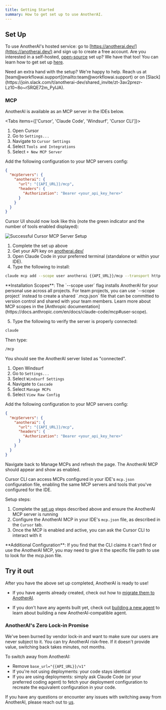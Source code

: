 ```yaml
---
title: Getting Started
summary: How to get set up to use AnotherAI.
---
```


## Set Up

To use AnotherAI's hosted service: go to [https://anotherai.dev/](https://anotherai.dev/) and sign up to create a free account.
<Callout>
Are you interested in a self-hosted, [open-source](https://github.com/anotherai-dev/anotherai) set up? We have that too! You can learn how to get set up [here](/self-hosted). 
</Callout>

<Callout type="info">
Need an extra hand with the setup? We're happy to help. Reach us at [team@workflowai.support](mailto:team@workflowai.support) or on [Slack](https://join.slack.com/t/anotherai-dev/shared_invite/zt-3av2prezr-Lz10~8o~rSRQE72m_PyIJA).
</Callout>

### MCP 

AnotherAI is available as an MCP server in the IDEs below.

<Tabs items={['Cursor', 'Claude Code', 'Windsurf', 'Cursor CLI']}>

<Tab value="Cursor">

1. Open Cursor
2. Go to `Settings...`
3. Navigate to `Cursor Settings`
4. Select `Tools and Integrations`
5. Select `+ New MCP Server`

Add the following configuration to your MCP servers config:

```json
{
  "mcpServers": {
    "anotherai": {
      "url": "{{API_URL}}/mcp",
      "headers": {
        "Authorization": "Bearer <your_api_key_here>"
      }
    }
  }
}
```

Cursor UI should now look like this (note the green indicator and the number of tools enabled displayed):

![Successful Cursor MCP Server Setup](/images/mcp/cursor-setup-ok.png)

</Tab>

<Tab value="Claude Code">

  1. Complete the set up above
  2. Get your API key on [anotherai.dev/](https://anotherai.dev/completions?showManageKeysModal=true) 
  3. Open Claude Code in your preferred terminal (standalone or within your IDE).
  4. Type the following to install:

  ```bash
  claude mcp add --scope user anotherai {{API_URL}}/mcp --transport http --header "Authorization: Bearer YOUR_API_KEY_HERE"
  ```

  <Callout type="info">
  **Installation Scopes**: The `--scope user` flag installs AnotherAI for your personal use across all projects. For team projects, you can use `--scope project` instead to create a shared `.mcp.json` file that can be committed to version control and shared with your team members. Learn more about MCP scopes in the [Anthropic documentation](https://docs.anthropic.com/en/docs/claude-code/mcp#user-scope).
  </Callout>

  5. Type the following to verify the server is properly connected:

  ```bash
claude
```

Then type:
```bash
/mcp 
```

You should see the AnotherAI server listed as "connected".

</Tab>

<Tab value="Windsurf">

1. Open Windsurf
2. Go to `Settings...`
3. Select `Windsurf Settings`
4. Navigate to `Cascade`
5. Select `Manage MCPs`
6. Select `View Raw Config`

Add the following configuration to your MCP servers config:

```json
{
  "mcpServers": {
    "anotherai": {
      "url": "{{API_URL}}/mcp",
      "headers": {
        "Authorization": "Bearer <your_api_key_here>"
      }
    }
  }
}
```

Navigate back to Manage MCPs and refresh the page. The AnotherAI MCP should appear and show as enabled.

</Tab>

<Tab value="Cursor CLI">

Cursor CLI can access MCPs configured in your IDE's  `mcp.json` configuration file, enabling the same MCP servers and tools that you've configured for the IDE.

Setup steps:

1. Complete the [set up](#set-up) steps described above and ensure the AnotherAI MCP server is running
2. Configure the AnotherAI MCP in your IDE's `mcp.json` file, as described in the `Cursor` tab.
3. Once the MCP is enabled and active, you can ask the Cursor CLI to interact with it

<Callout type="info">
**Additional Configuration**: If you find that the CLI claims it can't find or use the AnotherAI MCP, you may need to give it the specific file path to use to look for the mcp.json file.
</Callout>

</Tab>

</Tabs>

## Try it out

After you have the above set up completed, AnotherAI is ready to use!

- If you have agents already created, check out how to [migrate them to AnotherAI](/agents/migrating).

- If you don't have any agents built yet, check out [building a new agent](/agents/building) to learn about building a new AnotherAI-compatible agent.

### AnotherAI's Zero Lock-in Promise

We've been burned by vendor lock-in and want to make sure our users are never subject to it. You can try AnotherAI risk-free. If it doesn't provide value, switching back takes minutes, not months.


To switch away from AnotherAI:
- Remove `base_url="{{API_URL}}/v1"`
- If you're not using deployments: your code stays identical
- If you are using deployments: simply ask Claude Code (or your preferred coding agent) to fetch your deployment configuration to recreate the equivalent configuration in your code.

If you have any questions or encounter any issues with switching away from AnotherAI, please reach out to [us](mailto:team@workflowai.support).
